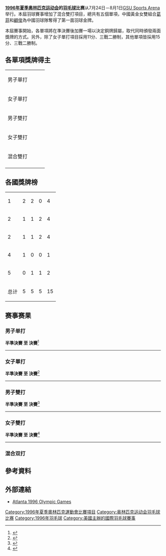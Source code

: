 {{noteTA|G1=Badminton|G2=Sports}}
{{Infobox Olympic event
|event = 羽毛球
|games = 1996年夏季
|image = 
|venue = [[GSU_Sports_Arena|GSU Sports Arena]]
|date = 7月24日-8月1日
|competitors = 
|prev        = [[1992年夏季奧林匹克運動會羽毛球比賽|1992]]
|next        = [[2000年夏季奧林匹克運動會羽毛球比賽|2000]]
}}
'''[[1996年夏季奥林匹克运动会|1996年夏季奥林匹克运动会]]的[[羽毛球|羽毛球]]比赛'''从7月24日－8月1日[[GSU_Sports_Arena|GSU Sports Arena]]举行。本屆羽球賽事增加了混合雙打項目，總共有五個單項，中國黃金女雙組合[[葛菲|葛菲]]和[[顧俊|顧俊]]為中國羽球隊奪得了第一面羽球金牌。

本屆賽事開始，各單項將在準決賽後加賽一場以決定銅牌歸屬，取代同時頒發兩面獎牌的方式。另外，除了女子單打項目採用11分、三戰二勝制，其他單項皆採用15分、三戰二勝制。

== 各單項獎牌得主 ==
{| {{MedalistTable|type=項目|columns=1|style=font-size:small;}}
|-
|男子單打
| {{flagIOCathlete|[[波尔-埃里克·赫耶尔·拉尔森|波尔-埃里克·赫耶尔·拉尔森]]|DEN|1996年夏季}}
| {{flagIOCathlete|[[董炯|董炯]]|CHN|1996年夏季}}
| {{flagIOCathlete|[[拉昔·西迪|拉昔·西迪]]|MAS|1996年夏季}}
|-
|女子單打
| {{flagIOCathlete|[[方銖賢|方銖賢]]|KOR|1996年夏季}}
| {{flagIOCathlete|[[張海麗|張海麗]]|INA|1996年夏季}}
| {{flagIOCathlete|[[王蓮香|王蓮香]]|INA|1996年夏季}}
|-
|男子雙打
| {{flagIOCathlete|[[里奇·蘇巴吉亞|里奇·蘇巴吉亞]]|INA|1996年夏季}}<BR>{{flagIOCathlete|[[雷克西·邁納基|雷克西·邁納基]]|INA|1996年夏季}}
| {{flagIOCathlete|[[謝順吉|謝順吉]]|MAS|1996年夏季}}<BR>{{flagIOCathlete|[[葉錦福|葉錦福]]|MAS|1996年夏季}}
| {{flagIOCathlete|[[關有明|關有明]]|INA|1996年夏季}}<BR>{{flagIOCathlete|[[安東尼奧斯·阿里安托|安東尼奧斯·阿里安托]]|INA|1996年夏季}}
|-
|女子雙打
|{{flagIOCathlete|[[葛菲|葛菲]]|CHN|1996年夏季}}<br />{{flagIOCathlete|[[顧俊|顧俊]]|CHN|1996年夏季}}
|{{flagIOCathlete|[[吉永雅|吉永雅]]|KOR|1996年夏季}}<br />{{flagIOCathlete|[[張惠玉|張惠玉]]|KOR|1996年夏季}}
|{{flagIOCathlete|[[秦艺源|秦艺源]]|CHN|1996年夏季}}<br />{{flagIOCathlete|[[唐永淑|唐永淑]]|CHN|1996年夏季}}
|-
|混合雙打
| {{flagIOCathlete|[[金東文|金東文]]|KOR|1996年夏季}}<BR>{{flagIOCathlete|[[吉永雅|吉永雅]]|KOR|1996年夏季}}
| {{flagIOCathlete|[[朴柱奉|朴柱奉]]|KOR|1996年夏季}}<BR>{{flagIOCathlete|[[羅景民|羅景民]]|KOR|1996年夏季}}
| {{flagIOCathlete|[[刘坚军|刘坚军]]|CHN|1996年夏季}}<BR>{{flagIOCathlete|[[孙曼|孙曼]]|CHN|1996年夏季}}
|-
|}

== 各國獎牌榜 ==
{| {{RankedMedalTable|class=wikitable sortable}}
|-
| 1 ||align=left| {{flagIOC|KOR|1996年夏季}}  || 2 || 2 || 0 || 4
|-
| 2 ||align=left| {{flagIOC|CHN|1996年夏季}}  || 1 || 1 || 2 || 4
|-
| 2 ||align=left| {{flagIOC|INA|1996年夏季}}  || 1 || 1 || 2 || 4
|-
| 4 ||align=left| {{flagIOC|DEN|1996年夏季}}  || 1 || 0 || 0 || 1
|- 
| 5 ||align=left| {{flagIOC|MAS|1996年夏季}}  || 0 || 1 || 1 || 2
|-
!colspan=2| 总计   !! 5 !! 5 !! 5 !! 15
|}

== 赛事赛果 ==
=== 男子单打 ===
{{main|1996年夏季奧林匹克運動會羽毛球男子單打比賽}}
'''半準決賽 至 決賽'''<ref name="MS">{{cite web |url=https://bwf.tournamentsoftware.com/sport/draw.aspx?id=6DED380C-410E-41C9-8F8A-00EECAAB0972&draw=1 |title=Atlanta 1996 Olympic Games 男子單打 |website=bwf.tournamentsoftware.com |accessdate=2022-05-06 |language=en |deadurl=no |archivedate=2019-11-08 |archiveurl=https://web.archive.org/web/20191108170552/https://bwf.tournamentsoftware.com/sport/draw.aspx?id=6DED380C-410E-41C9-8F8A-00EECAAB0972&draw=1}}</ref>
{{8TeamBracket-Tennis3-with third
| team-width=175
| score-width=20

| RD1-seed1=1
| RD1-team1={{flagIOCathlete|[[佐戈·苏普里昂托|佐戈·苏普里昂托]]|INA|1996年夏季}}
| RD1-score1-1=5
| RD1-score1-2=12
| RD1-score1-3=
| RD1-seed2=8
| RD1-team2='''{{flagIOCathlete|[[瑞许·西迪|瑞许·西迪]]|MAS|1996年夏季}}
| RD1-score2-1='''15
| RD1-score2-2='''15
| RD1-score2-3=

| RD1-seed3=3
| RD1-team3='''{{flagIOCathlete|[[董炯|董炯]]|CHN|1996年夏季}}
| RD1-score3-1='''15
| RD1-score3-2='''15
| RD1-score3-3=
| RD1-seed4=7
| RD1-team4={{flagIOCathlete|[[朴星宇|朴星宇]]|KOR|1996年夏季}}
| RD1-score4-1=6
| RD1-score4-2=6
| RD1-score4-3=

| RD1-seed5=6
| RD1-team5={{flagIOCathlete|[[李光珍|李光珍]]|KOR|1996年夏季}}
| RD1-score5-1=0
| RD1-score5-2=13
| RD1-score5-3=
| RD1-seed6=3
| RD1-team6='''{{flagIOCathlete|[[阿迪|阿迪]]|INA|1996年夏季}}
| RD1-score6-1='''15
| RD1-score6-2='''15
| RD1-score6-3=

| RD1-seed7=5
| RD1-team7={{flagIOCathlete|[[魏仁芳|魏仁芳]]|INA|1996年夏季}}
| RD1-score7-1=5
| RD1-score7-2=9
| RD1-score7-3=
| RD1-seed8=2
| RD1-team8='''{{flagIOCathlete|[[波尔-埃里克·赫耶尔·拉尔森|波尔-埃里克·赫耶尔·拉尔森]]|DEN|1996年夏季}}
| RD1-score8-1='''15
| RD1-score8-2='''15
| RD1-score8-3=

| RD2-seed1=8
| RD2-team1={{flagIOCathlete|[[瑞许·西迪|瑞许·西迪]]|MAS|1996年夏季}}
| RD2-score1-1=6
| RD2-score1-2=16
| RD2-score1-3=
| RD2-seed2=3
| RD2-team2='''{{flagIOCathlete|[[董炯|董炯]]|CHN|1996年夏季}}
| RD2-score2-1='''15
| RD2-score2-2='''18
| RD2-score2-3=

| RD2-seed3=4
| RD2-team3={{flagIOCathlete|[[阿迪|阿迪]]|INA|1996年夏季}}
| RD2-score3-1=11
| RD2-score3-2=6
| RD2-score3-3=
| RD2-seed4=2
| RD2-team4='''{{flagIOCathlete|[[波尔-埃里克·赫耶尔·拉尔森|波尔-埃里克·赫耶尔·拉尔森]]|DEN|1996年夏季}}
| RD2-score4-1='''15
| RD2-score4-2='''15
| RD2-score4-3=

| RD3-seed1=3
| RD3-team1={{flagIOCathlete|[[董炯|董炯]]|CHN|1996年夏季}}
| RD3-score1-1=13
| RD3-score1-2=11
| RD3-score1-3=
| RD3-seed2=2
| RD3-team2='''{{flagIOCathlete|[[波尔-埃里克·赫耶尔·拉尔森|波尔-埃里克·赫耶尔·拉尔森]]|DEN|1996年夏季}}
| RD3-score2-1='''15
| RD3-score2-2='''15
| RD3-score2-3=

| 3rd-seed1=4
| 3rd-team1='''{{flagIOCathlete|[[瑞许·西迪|瑞许·西迪]]|MAS|1996年夏季}}
| 3rd-score1-1=5
| 3rd-score1-2='''15
| 3rd-score1-3='''15
| 3rd-seed2=3
| 3rd-team2={{flagIOCathlete|[[阿迪|阿迪]]|INA|1996年夏季}}
| 3rd-score2-1='''15
| 3rd-score2-2=11
| 3rd-score2-3=6
}}

----
=== 女子單打 ===
{{main|1996年夏季奧林匹克運動會羽毛球女子單打比賽}}
'''半準決賽 至 決賽'''<ref name="WS">{{cite web |url=https://bwf.tournamentsoftware.com/sport/tournament/draw?id=6DED380C-410E-41C9-8F8A-00EECAAB0972&draw=2 |title=Atlanta 1996 Olympic Games 女子單打 |website=bwf.tournamentsoftware.com |accessdate=2022-05-07 |language=en |deadurl=no |archivedate=2022-05-07 |archiveurl=https://web.archive.org/web/20220507030333/https://bwf.tournamentsoftware.com/sport/tournament/draw?id=6DED380C-410E-41C9-8F8A-00EECAAB0972&draw=2}}</ref>
{{8TeamBracket-Tennis3-with third
| team-width=175
| score-width=20

| RD1-seed1=1
| RD1-team1={{flagIOCathlete|[[叶钊颖|叶钊颖]]|CHN|1996年夏季}}
| RD1-score1-1=5
| RD1-score1-2=11
| RD1-score1-3=
| RD1-seed2=5/8
| RD1-team2='''{{flagIOCathlete|[[金志炫|金志炫]]|KOR|1996年夏季}}
| RD1-score2-1='''11
| RD1-score2-2='''12
| RD1-score2-3=

| RD1-seed3=3
| RD1-team3={{flagIOCathlete|[[卡米拉·马尔廷|卡米拉·马尔廷]]|DEN|1996年夏季}}
| RD1-score3-1=6
| RD1-score3-2='''11
| RD1-score3-3=5
| RD1-seed4=5/8
| RD1-team4={{flagIOCathlete|[[张海丽|张海丽]]|INA|1996年夏季}}
| RD1-score4-1='''11
| RD1-score4-2=8
| RD1-score4-3='''11

| RD1-seed5=5/8
| RD1-team5={{flagIOCathlete|[[姚燕_(羽毛球運動員)|姚燕]]|CHN|1996年夏季}}
| RD1-score5-1=3
| RD1-score5-2=2
| RD1-score5-3=
| RD1-seed6=4
| RD1-team6='''{{flagIOCathlete|[[方銖贤|方銖贤]]|KOR|1996年夏季}}
| RD1-score6-1='''11
| RD1-score6-2='''11
| RD1-score6-3=

| RD1-seed7=5
| RD1-team7={{flagIOCathlete|[[韩晶娜|韩晶娜]]|CHN|1996年夏季}}
| RD1-score7-1='''11
| RD1-score7-2=4
| RD1-score7-3=8
| RD1-seed8=2
| RD1-team8='''{{flagIOCathlete|[[王莲香|王莲香]]|INA|1996年夏季}}
| RD1-score8-1=3
| RD1-score8-2='''11
| RD1-score8-3='''11

| RD2-seed1=5/8
| RD2-team1={{flagIOCathlete|[[金志炫|金志炫]]|KOR|1996年夏季}}
| RD2-score1-1=6
| RD2-score1-2='''11
| RD2-score1-3=1
| RD2-seed2=5/8
| RD2-team2='''{{flagIOCathlete|[[张海丽|张海丽]]|INA|1996年夏季}}
| RD2-score2-1='''11
| RD2-score2-2=9
| RD2-score2-3='''11

| RD2-seed3=4
| RD2-team3='''{{flagIOCathlete|[[方銖贤|方銖贤]]|KOR|1996年夏季}}
| RD2-score3-1='''11
| RD2-score3-2='''11
| RD2-score3-3=
| RD2-seed4=2
| RD2-team4={{flagIOCathlete|[[王莲香|王莲香]]|INA|1996年夏季}}
| RD2-score4-1=9
| RD2-score4-2=8
| RD2-score4-3=

| RD3-seed1=5/8
| RD3-team1={{flagIOCathlete|[[张海丽|张海丽]]|INA|1996年夏季}}
| RD3-score1-1=6
| RD3-score1-2=7
| RD3-score1-3=
| RD3-seed2=2
| RD3-team2='''{{flagIOCathlete|[[方銖贤|方銖贤]]|KOR|1996年夏季}}
| RD3-score2-1='''11
| RD3-score2-2='''11
| RD3-score2-3=

| 3rd-seed1=5/8
| 3rd-team1={{flagIOCathlete|[[金志炫|金志炫]]|KOR|1996年夏季}}
| 3rd-score1-1=4
| 3rd-score1-2=1
| 3rd-score1-3=
| 3rd-seed2=3
| 3rd-team2='''{{flagIOCathlete|[[王莲香|王莲香]]|INA|1996年夏季}}
| 3rd-score2-1='''11
| 3rd-score2-2='''11
| 3rd-score2-3=
}}

----
=== 男子雙打 ===
{{main|1996年夏季奧林匹克運動會羽毛球男子雙打比賽}}
'''半準決賽 至 決賽'''<ref name="MD">{{cite web |url=https://bwf.tournamentsoftware.com/sport/tournament/draw?id=6DED380C-410E-41C9-8F8A-00EECAAB0972&draw=3 |title=Atlanta 1996 Olympic Games 男子雙打 |website=bwf.tournamentsoftware.com |accessdate=2022-05-08 |language=en |deadurl=no |archivedate=2022-05-08 |archiveurl=https://web.archive.org/web/20220508085730/https://bwf.tournamentsoftware.com/sport/tournament/draw?id=6DED380C-410E-41C9-8F8A-00EECAAB0972&draw=3}}</ref>
{{8TeamBracket-Tennis3-with third
| team-width=175
| score-width=20

| RD1-seed1=1
| RD1-team1='''{{flagIOCathlete|[[雷克西·迈纳基|雷克西·迈纳基]]|INA|1996年夏季}}<br/> {{flagIOCathlete|[[里奇·苏巴吉亚|里奇·苏巴吉亚]]|INA|1996年夏季}}
| RD1-score1-1='''15
| RD1-score1-2='''15
| RD1-score1-3=
| RD1-seed2=
| RD1-team2={{nowrap|{{flagIOCathlete|[[黄展忠|黄展忠]]|CHN|1996年夏季}}<br/> {{flagIOCathlete|[[蒋欣|蒋欣]]|CHN|1996年夏季}}}}
| RD1-score2-1=7
| RD1-score2-2=7
| RD1-score2-3=

| RD1-seed3=
| RD1-team3='''{{flagIOCathlete|[[苏明强|苏明强]]|MAS|1996年夏季}}<br/> {{flagIOCathlete|[[陈金和|陈金和]]|MAS|1996年夏季}}
| RD1-score3-1='''15
| RD1-score3-2='''15
| RD1-score3-3=
| RD1-seed4=6
| RD1-team4={{flagIOCathlete|[[赛门·阿切尔|赛门·阿切尔]]|GBR|1996年夏季}}<br/> {{flagIOCathlete|[[克里斯·亨特|克里斯·亨特]]|GBR|1996年夏季}}
| RD1-score4-1=5
| RD1-score4-2=12
| RD1-score4-3=

| RD1-seed5=
| RD1-team5={{flagIOCathlete|[[安德里·安特罗托夫|安德里·安特罗托夫]]|RUS|1996年夏季}}<br/> {{flagIOCathlete|[[尼古拉·祖耶夫|尼古拉·祖耶夫]]|RUS|1996年夏季}}
| RD1-score5-1=5
| RD1-score5-2=1
| RD1-score5-3=
| RD1-seed6=4
| RD1-team6='''{{flagIOCathlete|[[安东尼奥斯·阿里安托|安东尼奥斯·阿里安托]]|INA|1996年夏季}}<br/> {{flagIOCathlete|[[关有明|关有明]]|INA|1996年夏季}}
| RD1-score6-1='''15
| RD1-score6-2='''15
| RD1-score6-3=

| RD1-seed7=5
| RD1-team7={{nowrap|{{flagIOCathlete|[[河泰权|河泰权]]|KOR|1996年夏季}}<br/> {{flagIOCathlete|[[姜京珍|姜京珍]]|KOR|1996年夏季}}}}
| RD1-score7-1=17
| RD1-score7-2=8
| RD1-score7-3=
| RD1-seed8=2
| RD1-team8='''{{flagIOCathlete|[[谢勛寁|谢勛寁]]|MAS|1996年夏季}}<br/> {{flagIOCathlete|[[叶锦福|叶锦福]]|MAS|1996年夏季}}
| RD1-score8-1='''18
| RD1-score8-2='''15
| RD1-score8-3=

| RD2-seed1=1
| RD2-team1='''{{flagIOCathlete|[[雷克西·迈纳基|雷克西·迈纳基]]|INA|1996年夏季}}<br/> {{flagIOCathlete|[[里奇·苏巴吉亚|里奇·苏巴吉亚]]|INA|1996年夏季}}
| RD2-score1-1='''15
| RD2-score1-2='''15
| RD2-score1-3=
| RD2-seed2=
| RD2-team2={{nowrap|{{flagIOCathlete|[[苏明强|苏明强]]|MAS|1996年夏季}}<br/> {{flagIOCathlete|[[陈金和|陈金和]]|MAS|1996年夏季}}}}
| RD2-score2-1=3
| RD2-score2-2=5
| RD2-score2-3=

| RD2-seed3=4
| RD2-team3={{flagIOCathlete|[[安东尼奥斯·阿里安托|安东尼奥斯·阿里安托]]|INA|1996年夏季}}<br/> {{flagIOCathlete|[[关有明|关有明]]|INA|1996年夏季}}
| RD2-score3-1=10
| RD2-score3-2=4
| RD2-score3-3=
| RD2-seed4=2
| RD2-team4='''{{nowrap|{{flagIOCathlete|[[谢勛寁|谢勛寁]]|MAS|1996年夏季}}<br/> {{flagIOCathlete|[[叶锦福|叶锦福]]|MAS|1996年夏季}}}}
| RD2-score4-1='''15
| RD2-score4-2='''15
| RD2-score4-3=

| RD3-seed1=1
| RD3-team1='''{{flagIOCathlete|[[雷克西·迈纳基|雷克西·迈纳基]]|INA|1996年夏季}}<br/> {{flagIOCathlete|[[里奇·苏巴吉亚|里奇·苏巴吉亚]]|INA|1996年夏季}}
| RD3-score1-1=5
| RD3-score1-2='''15
| RD3-score1-3='''15
| RD3-seed2=2
| RD3-team2={{flagIOCathlete|[[谢勛寁|谢勛寁]]|MAS|1996年夏季}}<br/> {{flagIOCathlete|[[叶锦福|叶锦福]]|MAS|1996年夏季}}
| RD3-score2-1='''15
| RD3-score2-2=13
| RD3-score2-3=12

| 3rd-seed1=4
| 3rd-team1='''{{flagIOCathlete|[[安东尼奥斯·阿里安托|安东尼奥斯·阿里安托]]|INA|1996年夏季}}<br/> {{flagIOCathlete|[[关有明|关有明]]|INA|1996年夏季}}
| 3rd-score1-1='''15
| 3rd-score1-2=12
| 3rd-score1-3='''15
| 3rd-seed2=
| 3rd-team2={{nowrap|{{flagIOCathlete|[[苏明强|苏明强]]|MAS|1996年夏季}}<br/> {{flagIOCathlete|[[陈金和|陈金和]]|MAS|1996年夏季}}}}
| 3rd-score2-1=4
| 3rd-score2-2='''15
| 3rd-score2-3=8
}}

----
=== 女子雙打 ===
{{main|1996年夏季奧林匹克運動會羽毛球女子雙打比賽}}
'''半準決賽 至 決賽'''<ref name="WD">{{cite web |url=https://bwf.tournamentsoftware.com/sport/tournament/draw?id=6DED380C-410E-41C9-8F8A-00EECAAB0972&draw=4 |title=Atlanta 1996 Olympic Games 女子雙打 |website=bwf.tournamentsoftware.com |accessdate=2022-05-14 |language=en |deadurl=no |archivedate=2022-05-14 |archiveurl=https://web.archive.org/web/20220514095219/https://bwf.tournamentsoftware.com/sport/tournament/draw?id=6DED380C-410E-41C9-8F8A-00EECAAB0972&draw=4}}</ref>
{{8TeamBracket-Tennis3-with third
| team-width=175
| score-width=20

| RD1-seed1=1
| RD1-team1='''{{flagIOCathlete|[[吉永雅|吉永雅]]|KOR|1996年夏季}}<br/> {{flagIOCathlete|[[張惠玉|張惠玉]]|KOR|1996年夏季}}
| RD1-score1-1='''15
| RD1-score1-2='''15
| RD1-score1-3=
| RD1-seed2=
| RD1-team2={{nowrap|{{flagIOCathlete|[[安·约根森|安·约根森]]|DEN|1996年夏季}}<br/> {{flagIOCathlete|[[Lotte_Olsen|Lotte Olsen]]|DEN|1996年夏季}}}}
| RD1-score2-1=9
| RD1-score2-2=9
| RD1-score2-3=

| RD1-seed3=3
| RD1-team3='''{{flagIOCathlete|[[秦艺源|秦艺源]]|CHN|1996年夏季}}<br/> {{flagIOCathlete|[[唐鹤恬|唐鹤恬]]|CHN|1996年夏季}}
| RD1-score3-1='''15
| RD1-score3-2='''15
| RD1-score3-3=
| RD1-seed4=5
| RD1-team4={{nowrap|{{flagIOCathlete|[[Lisbet_Stuer-Lauridsen|Lisbet Stuer-Lauridsen]]|DEN|1996年夏季}}<br/> {{flagIOCathlete|[[Marlane_Thomsen|Marlane Thomsen]]|DEN|1996年夏季}}}}
| RD1-score4-1=8
| RD1-score4-2=3
| RD1-score4-3=

| RD1-seed5=6
| RD1-team5={{flagIOCathlete|[[陈颖|陈颖]]|CHN|1996年夏季}}<br/> {{flagIOCathlete|[[彭新勇|彭新勇]]|CHN|1996年夏季}}
| RD1-score5-1=6
| RD1-score5-2='''15
| RD1-score5-3=5
| RD1-seed6=4
| RD1-team6='''{{flagIOCathlete|[[海琳妮·柯克加德|海琳妮·柯克加德]]|DEN|1996年夏季}}<br/> {{flagIOCathlete|[[丽克·欧尔森|丽克·欧尔森]]|DEN|1996年夏季}}
| RD1-score6-1='''15
| RD1-score6-2=8
| RD1-score6-3='''15

| RD1-seed7=7
| RD1-team7={{nowrap|{{flagIOCathlete|[[艾丽莎·纳萨内尔|艾丽莎·纳萨内尔]]|INA|1996年夏季}}<br/> {{flagIOCathlete|[[洁琳·瑞西安纳|洁琳·瑞西安纳]]|INA|1996年夏季}}}}
| RD1-score7-1=7
| RD1-score7-2=13
| RD1-score7-3=
| RD1-seed8=2
| RD1-team8='''{{flagIOCathlete|[[葛菲|葛菲]]|CHN|1996年夏季}}<br/> {{flagIOCathlete|[[顾俊|顾俊]]|CHN|1996年夏季}}
| RD1-score8-1='''15
| RD1-score8-2='''15
| RD1-score8-3=

| RD2-seed1=1
| RD2-team1='''{{nowrap|{{flagIOCathlete|[[吉永雅|吉永雅]]|KOR|1996年夏季}}<br/> {{flagIOCathlete|[[张惠玉|张惠玉]]|KOR|1996年夏季}}}}
| RD2-score1-1='''15
| RD2-score1-2=18
| RD2-score1-3='''18
| RD2-seed2=3
| RD2-team2={{flagIOCathlete|[[秦艺源|秦艺源]]|CHN|1996年夏季}}<br/> {{flagIOCathlete|[[唐鹤恬|唐鹤恬]]|CHN|1996年夏季}}
| RD2-score2-1=12
| RD2-score2-2='''15
| RD2-score2-3=16

| RD2-seed3=4
| RD2-team3={{flagIOCathlete|[[海琳妮·柯克加德|海琳妮·柯克加德]]|DEN|1996年夏季}}<br/> {{flagIOCathlete|[[丽克·欧尔森|丽克·欧尔森]]|DEN|1996年夏季}}
| RD2-score3-1=8
| RD2-score3-2=2
| RD2-score3-3=
| RD2-seed4=2
| RD2-team4='''{{flagIOCathlete|[[葛菲|葛菲]]|CHN|1996年夏季}}<br/> {{flagIOCathlete|[[顾俊|顾俊]]|CHN|1996年夏季}}
| RD2-score4-1='''15
| RD2-score4-2='''15
| RD2-score4-3=

| RD3-seed1=1
| RD3-team1={{nowrap|{{flagIOCathlete|[[吉永雅|吉永雅]]|KOR|1996年夏季}}<br/> {{flagIOCathlete|[[张惠玉|张惠玉]]|KOR|1996年夏季}}}}
| RD3-score1-1=5
| RD3-score1-2=5
| RD3-score1-3=
| RD3-seed2=2
| RD3-team2='''{{flagIOCathlete|[[葛菲|葛菲]]|CHN|1996年夏季}}<br/> {{flagIOCathlete|[[顾俊|顾俊]]|CHN|1996年夏季}}
| RD3-score2-1='''15
| RD3-score2-2='''15
| RD3-score2-3=

| 3rd-seed1=3
| 3rd-team1='''{{nowrap|{{flagIOCathlete|[[秦艺源|秦艺源]]|CHN|1996年夏季}}<br/> {{flagIOCathlete|[[唐鹤恬|唐鹤恬]]|CHN|1996年夏季}}}}
| 3rd-score1-1=7
| 3rd-score1-2='''15
| 3rd-score1-3='''15
| 3rd-seed2=4
| 3rd-team2={{flagIOCathlete|[[海琳妮·柯克加德|海琳妮·柯克加德]]|DEN|1996年夏季}}<br/> {{flagIOCathlete|[[丽克·欧尔森|丽克·欧尔森]]|DEN|1996年夏季}}
| 3rd-score2-1='''15
| 3rd-score2-2=4
| 3rd-score2-3=8
}}

----

=== 混合双打 ===

== 參考資料 ==
{{Reflist}}

== 外部連結 ==
*[https://bwf.tournamentsoftware.com/tournament/6DED380C-410E-41C9-8F8A-00EECAAB0972 Atlanta 1996 Olympic Games] {{Wayback|url=https://bwf.tournamentsoftware.com/tournament/6DED380C-410E-41C9-8F8A-00EECAAB0972 |date=20211231182426 }}

{{1996年夏季奥林匹克运动会比赛项目}}
{{奥林匹克运动会羽毛球比赛}}

[[Category:1996年夏季奧林匹克運動會比賽項目|Category:1996年夏季奧林匹克運動會比賽項目]]
[[Category:奥林匹克运动会羽毛球比赛|Category:奥林匹克运动会羽毛球比赛]]
[[Category:1996年羽毛球|Category:1996年羽毛球]]
[[Category:美國主辦的國際羽毛球賽事|Category:美國主辦的國際羽毛球賽事]]
